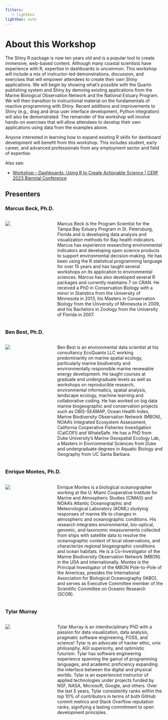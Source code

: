 ```yaml
---
filters:
   - lightbox
lightbox: auto
---
```


# About this Workshop {.unnumbered}

The Shiny R package is now ten years old and is a popular tool to create immersive, web-based content. Although many coastal scientists have experience with R, expertise in dashboards is uncommon. This workshop will include a mix of instructor-led demonstrations, discussion, and exercises that will empower attendees to create their own Shiny applications. We will begin by showing what’s possible with the Quarto publishing system and Shiny by demoing existing applications from the Marine Biological Observation Network and the National Estuary Program. We will then transition to instructional material on the fundamentals of reactive programming with Shiny. Recent additions and improvements to Shiny (e.g., drag and drop user interface development, Python integration) will also be demonstrated. The remainder of the workshop will involve hands-on exercises that will allow attendees to develop their own applications using data from the examples above. 

Anyone interested in learning how to expand existing R skills for dashboard development will benefit from this workshop. This includes student, early career, and advanced professionals from any employment sector and field of expertise.

Also see:

- [Workshop -- Dashboards: Using R to Create Actionable Science | CERF 2023 Biennial Conference ](https://conference.cerf.science/2023-workshop--dashboards--using-r-to-create-actionable-science)

## Presenters {.unnumbered}

### Marcus Beck, Ph.D.

::: {.columns}

::::: {.column width="30%"}
![](figs/about/headshot_marcus.jpg)
::::: 

::::: {.column width="70%" .p-right}
Marcus Beck is the Program Scientist for the Tampa Bay Estuary Program in St. Petersburg, Florida and is developing data analysis and visualization methods for Bay health indicators. Marcus has experience researching environmental indicators and developing open science products to support environmental decision-making. He has been using the R statistical programming language for over 15 years and has taught several workshops on its application to environmental sciences.  Marcus has also developed several R packages and currently maintains 7 on CRAN. He received a PhD in Conservation Biology with a minor in Statistics from the University of Minnesota in 2013, his Masters in Conservation Biology from the University of Minnesota in 2009, and his Bachelors in Zoology from the University of Florida in 2007. 
::::: 

:::

### Ben Best, Ph.D.

::: {.columns}

::::: {.column width="30%"}
![](figs/about/headshot_ben.jpg)
::::: 

::::: {.column width="70%" .p-right}
Ben Best is an environmental data scientist at his consultancy EcoQuants LLC working predominantly on marine spatial ecology, particularly marine biodiversity and environmentally responsible marine renewable energy development. He taught courses at graduate and undergraduate levels as well as workshops on reproducible research, environmental informatics, spatial analysis, landscape ecology, machine learning and collaborative coding. He has worked on big data marine biogeographic and conservation projects such as OBIS-SEAMAP, Ocean Health Index, Marine Biodiversity Observation Network (MBON), NOAA’s Integrated Ecosystem Assessment, California Cooperative Fisheries Investigation (CalCOFI) and WhaleSafe. He has a PhD from Duke University’s Marine Geospatial Ecology Lab, a Masters in Environmental Sciences from Duke and undergraduate degrees in Aquatic Biology and Geography from UC Santa Barbara.
::::: 

:::

### Enrique Montes, Ph.D.

::: {.columns}

::::: {.column width="30%"}
![](figs/about/headshot_enrique.jpg)
::::: 

::::: {.column width="70%" .p-right}
Enrique Montes is a biological oceanographer working at the U. Miami Cooperative Institute for Marine and Atmospheric Studies (CIMAS) and NOAA’s Atlantic Oceanographic and Meteorological Laboratory (AOML) studying responses of marine life to changes in atmospheric and oceanographic conditions.  His research integrates environmental, bio-optical, genomic, and taxonomic measurements collected from ships with satellite data to resolve the oceanographic context of local observations, and characterize regional biogeographic conditions and ocean habitats.  He is a Co-Investigator of the Marine Biodiversity Observation Network (MBON) in the USA and internationally. Montes is the Principal Investigator of the MBON Pole-to-Pole of the Americas, presides the International Association for Biological Oceanography (IABO), and serves as Executive Committee member of the Scientific Committee on Oceanic Research (SCOR).
::::: 

:::

### Tylar Murray

::: {.columns}

::::: {.column width="30%"}
![](figs/about/headshot_tylar.jpg)
::::: 

::::: {.column width="70%" .p-right}
Tylar Murray is an interdisciplinary PhD with a passion for data visualization, data analysis, pragmatic software engineering, FOSS, and science! Tylar is an advocate of hacker ethic, unix philosophy, AGI superiority, and optimistic futurism. Tylar has software engineering experience spanning the gamut of programming languages, and academic proficiency expanding the interface between the digital and physical worlds. Tylar is an experienced instructor of applied technologies under projects funded by NSF, NASA, Microsoft, Google, and others. Over the last 5 years, Tylar consistently ranks within the top 10% of contributors in terms of both GitHub commit metrics and Stack Overflow reputation ranks, signifying a lasting commitment to open development principles.
::::: 

:::

